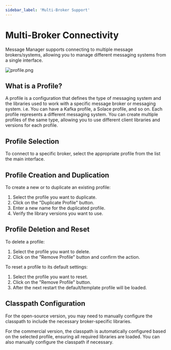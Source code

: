 ---
sidebar_label: 'Multi-Broker Support'
---

# Multi-Broker Connectivity

Message Manager supports connecting to multiple message brokers/systems, allowing you to manage different messaging systems from a single interface.

![profile.png](assets%2Fprofile.png)

## What is a Profile?
A profile is a configuration that defines the type of messaging system and the libraries used to work with a specific message broker or messaging system.
i.e. You can have a Kafka profile, a Solace profile, and so on. Each profile represents a different messaging system.
You can create multiple profiles of the same type, allowing you to use different client libraries and versions for each profile.

## Profile Selection
To connect to a specific broker, select the appropriate profile from the list the main interface.

## Profile Creation and Duplication
To create a new or to duplicate an existing profile:

1. Select the profile you want to duplicate.
2. Click on the "Duplicate Profile" button.
3. Enter a new name for the duplicated profile.
4. Verify the library versions you want to use.

## Profile Deletion and Reset
To delete a profile:
1. Select the profile you want to delete.
2. Click on the "Remove Profile" button and confirm the action.

To reset a profile to its default settings:
1. Select the profile you want to reset.
2. Click on the "Remove Profile" button.
3. After the next restart the default/template profile will be loaded.

## Classpath Configuration
For the open-source version, you may need to manually configure the classpath to include the necessary broker-specific libraries.

For the commercial version, the classpath is automatically configured based on the selected profile, ensuring all required libraries are loaded.
You can also manually configure the classpath if necessary.
